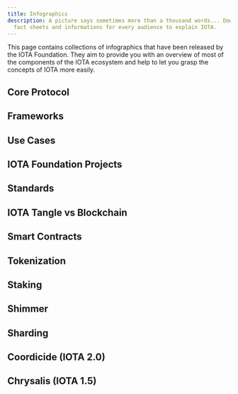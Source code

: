 ```yaml
---
title: Infographics
description: A picture says sometimes more than a thousand words... Downloadable
  fact sheets and informations for every audience to explain IOTA.
---
```



This page contains collections of infographics that have been released by the IOTA Foundation. They aim to provide you
  with an overview of most of the components of the IOTA ecosystem and help to let you grasp the concepts of IOTA more easily.

## Core Protocol

<ImageSlider path='/infographics/core_protocol' />

## Frameworks

<ImageSlider path='/infographics/frameworks' />

## Use Cases

<ImageSlider path='/infographics/use_cases' />

## IOTA Foundation Projects

<ImageSlider path='/infographics/IF_projects' />

## Standards

<ImageSlider path='/infographics/standards' />

## IOTA Tangle vs Blockchain

<ImageSlider path='/infographics/blockchain-vs-tangle' />

## Smart Contracts

<ImageSlider path='/infographics/ISCP' />

## Tokenization

<ImageSlider path='/infographics/tokenization' />

## Staking

<ImageSlider path='/infographics/staking' />

## Shimmer

<ImageSlider path='/infographics/shimmer' />

## Sharding

<ImageSlider path='/infographics/sharding' />

## Coordicide (IOTA 2.0)

<ImageSlider path='/infographics/Coordicide' />

## Chrysalis (IOTA 1.5)

<ImageSlider path='/infographics/Chrysalis' />

